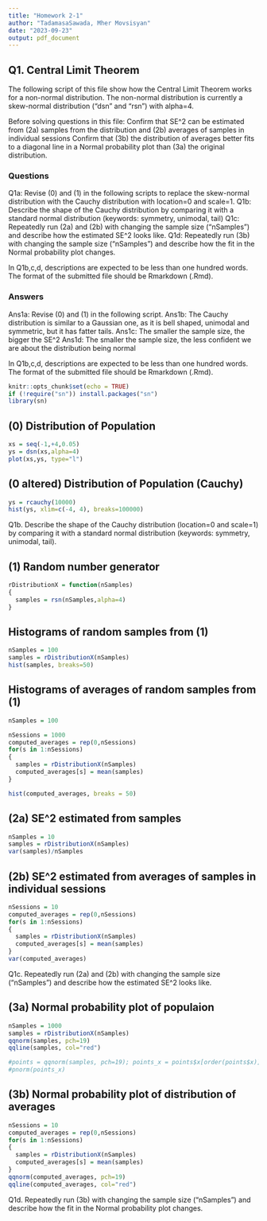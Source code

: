```yaml
---
title: "Homework 2-1"
author: "TadamasaSawada, Mher Movsisyan"
date: "2023-09-23"
output: pdf_document
---
```


## Q1. Central Limit Theorem
The following script of this file show how the Central Limit Theorem works for a non-normal distribution.
The non-normal distribution is currently a skew-normal distribution ("dsn" and "rsn") with alpha=4.

Before solving questions in this file:
 Confirm that SE^2 can be estimated from (2a) samples from the distribution and (2b) averages of samples in individual sessions
 Confirm that (3b) the distribution of averages better fits to a diagonal line in a Normal probability plot than (3a) the original distribution.
 
### Questions
Q1a: Revise (0) and (1) in the following scripts to replace the skew-normal distribution with the Cauchy distribution with location=0 and scale=1.
Q1b: Describe the shape of the Cauchy distribution by comparing it with a standard normal distribution (keywords: symmetry, unimodal, tail)
Q1c: Repeatedly run (2a) and (2b) with changing the sample size ("nSamples") and describe how the estimated SE^2 looks like.
Q1d: Repeatedly run (3b) with changing the sample size ("nSamples") and describe how the fit in the Normal probability plot changes.

In Q1b,c,d, descriptions are expected to be less than one hundred words.
The format of the submitted file should be Rmarkdown (.Rmd).

### Answers
Ans1a: Revise (0) and (1) in the following script.
Ans1b: The Cauchy distribution is similar to a Gaussian one, as it is bell shaped, unimodal and symmetric, but it has fatter tails.
Ans1c: The smaller the sample size, the bigger the SE^2
Ans1d: The smaller the sample size, the less confident we are about the distribution being normal

In Q1b,c,d, descriptions are expected to be less than one hundred words.
The format of the submitted file should be Rmarkdown (.Rmd).

```r
knitr::opts_chunk$set(echo = TRUE)
if (!require("sn")) install.packages("sn")
library(sn)
```

## (0) Distribution of Population
```r
xs = seq(-1,+4,0.05)
ys = dsn(xs,alpha=4)
plot(xs,ys, type="l")
```


## (0 altered) Distribution of Population (Cauchy)
```r
ys = rcauchy(10000)
hist(ys, xlim=c(-4, 4), breaks=100000)
```

Q1b. Describe the shape of the Cauchy distribution (location=0 and scale=1) by comparing it with a standard normal distribution (keywords: symmetry, unimodal, tail).

## (1) Random number generator
```r
rDistributionX = function(nSamples)
{
  samples = rsn(nSamples,alpha=4)
}
```

## Histograms of random samples from (1)
```r
nSamples = 100
samples = rDistributionX(nSamples)
hist(samples, breaks=50)
```

## Histograms of averages of random samples from (1)
```r
nSamples = 100

nSessions = 1000
computed_averages = rep(0,nSessions) 
for(s in 1:nSessions)
{
  samples = rDistributionX(nSamples)
  computed_averages[s] = mean(samples)
}

hist(computed_averages, breaks = 50)
```

## (2a) SE^2 estimated from samples
```r
nSamples = 10
samples = rDistributionX(nSamples)
var(samples)/nSamples
```

## (2b) SE^2 estimated from averages of samples in individual sessions
```r
nSessions = 10
computed_averages = rep(0,nSessions) 
for(s in 1:nSessions)
{
  samples = rDistributionX(nSamples)
  computed_averages[s] = mean(samples)
}
var(computed_averages)
```
Q1c. Repeatedly run (2a) and (2b) with changing the sample size ("nSamples") and describe how the estimated SE^2 looks like.

## (3a) Normal probability plot of populaion
```r
nSamples = 1000
samples = rDistributionX(nSamples)
qqnorm(samples, pch=19)
qqline(samples, col="red")

#points = qqnorm(samples, pch=19); points_x = points$x[order(points$x)]
#pnorm(points_x)
```

## (3b) Normal probability plot of distribution of averages
```r
nSessions = 10
computed_averages = rep(0,nSessions) 
for(s in 1:nSessions)
{
  samples = rDistributionX(nSamples)
  computed_averages[s] = mean(samples)
}
qqnorm(computed_averages, pch=19)
qqline(computed_averages, col="red")
```
Q1d. Repeatedly run (3b) with changing the sample size ("nSamples") and describe how the fit in the Normal probability plot changes.